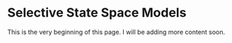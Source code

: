 # Selective State Space Models

This is the very beginning of this page.
I will be adding more content soon.
